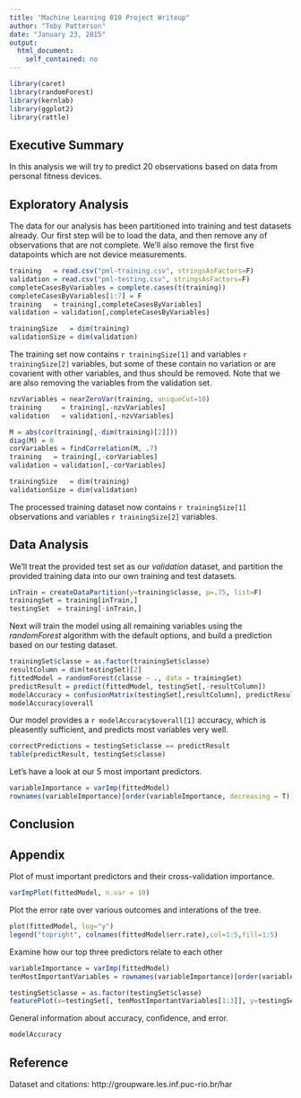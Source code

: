 ```yaml
---
title: "Machine Learning 010 Project Writeup"
author: "Toby Patterson"
date: "January 23, 2015"
output:
  html_document:
    self_contained: no
---
```


```r
library(caret)
library(randomForest)
library(kernlab)
library(ggplot2)
library(rattle)
```

## Executive Summary

In this analysis we will try to predict 20 observations based on data from personal fitness devices.

## Exploratory Analysis

The data for our analysis has been partitioned into training and test datasets already. Our first step will be to load the data, and then remove any of observations that are not complete.  We'll also remove the first five datapoints which are not device measurements.

```r
training   = read.csv("pml-training.csv", stringsAsFactors=F)
validation = read.csv("pml-testing.csv", stringsAsFactors=F)
completeCasesByVariables = complete.cases(t(training))
completeCasesByVariables[1:7] = F
training   = training[,completeCasesByVariables]
validation = validation[,completeCasesByVariables]
```


```r
trainingSize   = dim(training)
validationSize = dim(validation)
```

The training set now contains `r trainingSize[1]` and variables `r trainingSize[2]` variables, but some of these contain no variation or are covarient with other variables, and thus should be removed. Note that we are also removing the variables from the validation set.

```r
nzvVariables = nearZeroVar(training, uniqueCut=10)
training     = training[,-nzvVariables]
validation   = validation[,-nzvVariables]

M = abs(cor(training[,-dim(training)[2]]))
diag(M) = 0
corVariables = findCorrelation(M, .7)
training   = training[,-corVariables]
validation = validation[,-corVariables]
```

```r
trainingSize   = dim(training)
validationSize = dim(validation)
```

The processed training dataset now contains `r trainingSize[1]` observations and variables `r trainingSize[2]` variables. 

## Data Analysis

We'll treat the provided test set as our _validation_ dataset, and partition the provided training data into our own training and test datasets.

```r
inTrain = createDataPartition(y=training$classe, p=.75, list=F)
trainingSet = training[inTrain,]
testingSet  = training[-inTrain,]
```

Next will train the model using all remaining variables using the _randomForest_ algorithm with the default options, and build a prediction based on our testing dataset.

```r
trainingSet$classe = as.factor(trainingSet$classe)
resultColumn = dim(testingSet)[2]
fittedModel = randomForest(classe ~ ., data = trainingSet)
predictResult = predict(fittedModel, testingSet[,-resultColumn])
modelAccuracy = confusionMatrix(testingSet[,resultColumn], predictResult)
modelAccuracy$overall
```

Our model provides a `r modelAccuracy$overall[1]` accuracy, which is pleasently sufficient, and predicts most variables very well.

```r

correctPredictions = testingSet$classe == predictResult
table(predictResult, testingSet$classe)
```

Let's have a look at our 5 most important predictors.
```r
variableImportance = varImp(fittedModel)
rownames(variableImportance)[order(variableImportance, decreasing = T)][1:15]
```
## Conclusion

## Appendix

Plot of must important predictors and their cross-validation importance.
```r
varImpPlot(fittedModel, n.var = 10)
```

Plot the error rate over various outcomes and interations of the tree.
```r
plot(fittedModel, log="y")
legend("topright", colnames(fittedModel$err.rate),col=1:5,fill=1:5)
```

Examine how our top three predictors relate to each other
```r
variableImportance = varImp(fittedModel)
tenMostImportantVariables = rownames(variableImportance)[order(variableImportance, decreasing = T)][1:10]

testingSet$classe = as.factor(testingSet$classe)
featurePlot(x=testingSet[, tenMostImportantVariables[1:3]], y=testingSet$classe, plot="pairs")
```

General information about accuracy, confidence, and error.

```r
modelAccuracy
```

## Reference

Dataset and citations: http://groupware.les.inf.puc-rio.br/har